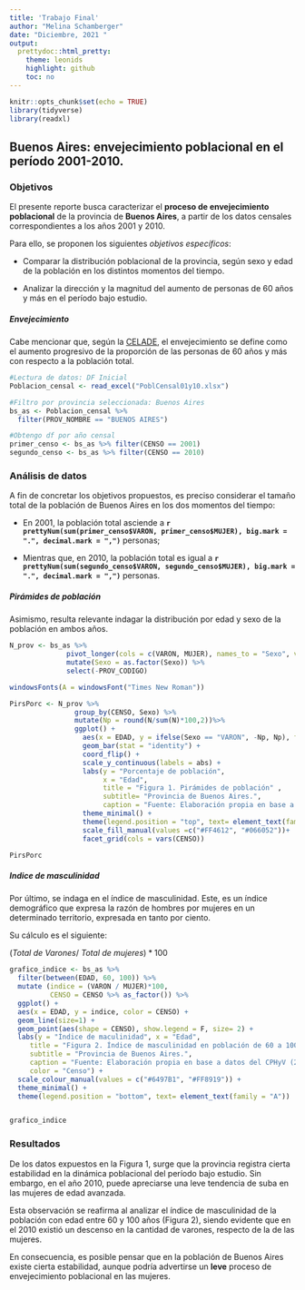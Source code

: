 ---
title: 'Trabajo Final'
author: "Melina Schamberger"
date: "Diciembre, 2021 "
output: 
  prettydoc::html_pretty:
    theme: leonids
    highlight: github
    toc: no
---

```{r setup, include=FALSE}
knitr::opts_chunk$set(echo = TRUE)
library(tidyverse)
library(readxl)
```


## Buenos Aires: envejecimiento poblacional en el período 2001-2010. 


### Objetivos

El presente reporte busca caracterizar el **proceso de envejecimiento poblacional** de la provincia de **Buenos Aires**, a partir de los datos censales correspondientes a los años 2001 y 2010. 

Para ello, se proponen los siguientes *objetivos específicos*: 

 - Comparar la distribución poblacional de la provincia, según sexo y edad de la población en los distintos momentos del tiempo.
 
 - Analizar la dirección y la magnitud del aumento de personas de 60 años y más en el período bajo estudio. 
 

##### Envejecimiento
 
Cabe mencionar que, según la [CELADE](https://www.cepal.org/es/temas/envejecimiento), el envejecimiento se define como el aumento progresivo de la proporción de las personas de 60 años y más con respecto a la población total. 

```{r, echo=FALSE}

#Lectura de datos: DF Inicial 
Poblacion_censal <- read_excel("PoblCensal01y10.xlsx")

#Filtro por provincia seleccionada: Buenos Aires
bs_as <- Poblacion_censal %>% 
  filter(PROV_NOMBRE == "BUENOS AIRES")

#Obtengo df por año censal
primer_censo <- bs_as %>% filter(CENSO == 2001)
segundo_censo <- bs_as %>% filter(CENSO == 2010)

```

### Análisis de datos

A fin de concretar los objetivos propuestos, es preciso considerar el tamaño total de la población de Buenos Aires en los dos momentos del tiempo: 

 - En 2001, la población total asciende a **`r prettyNum(sum(primer_censo$VARON, primer_censo$MUJER), big.mark = ".", decimal.mark = ",")`** personas; 
 
 - Mientras que, en 2010, la población total es igual a **`r prettyNum(sum(segundo_censo$VARON, segundo_censo$MUJER), big.mark = ".", decimal.mark = ",")`** personas. 
 
##### Pirámides de población 

Asimismo, resulta relevante indagar la distribución por edad y sexo de la población en ambos años. 

```{r, echo = FALSE, fig.width= 8.5, fig.align="center"}

N_prov <- bs_as %>% 
              pivot_longer(cols = c(VARON, MUJER), names_to = "Sexo", values_to="N") %>% 
              mutate(Sexo = as.factor(Sexo)) %>% 
              select(-PROV_CODIGO)

windowsFonts(A = windowsFont("Times New Roman"))

PirsPorc <- N_prov %>% 
                group_by(CENSO, Sexo) %>% 
                mutate(Np = round(N/sum(N)*100,2))%>% 
                ggplot() + 
                  aes(x = EDAD, y = ifelse(Sexo == "VARON", -Np, Np), fill = Sexo) +
                  geom_bar(stat = "identity") +
                  coord_flip() +
                  scale_y_continuous(labels = abs) +
                  labs(y = "Porcentaje de población", 
                       x = "Edad", 
                       title = "Figura 1. Pirámides de población" ,
                       subtitle= "Provincia de Buenos Aires.", 
                       caption = "Fuente: Elaboración propia en base a datos del CPHyV (2001, 2010).") +
                  theme_minimal() +
                  theme(legend.position = "top", text= element_text(family = "A")) +
                  scale_fill_manual(values =c("#FF4612", "#066052"))+
                  facet_grid(cols = vars(CENSO))

PirsPorc


```

##### Indice de masculinidad

Por último, se indaga en el índice de masculinidad. Este, es un índice demográfico que expresa la razón de hombres por mujeres en un determinado territorio, expresada en tanto por ciento.

Su cálculo es el siguiente: 

   $(Total \ de \ Varones / \ Total \ de \ mujeres) * 100$

```{r, echo = FALSE, fig.width= 8.5, fig.align="center"}

grafico_indice <- bs_as %>% 
  filter(between(EDAD, 60, 100)) %>% 
  mutate (indice = (VARON / MUJER)*100,
          CENSO = CENSO %>% as_factor()) %>% 
  ggplot() +                       
  aes(x = EDAD, y = indice, color = CENSO) +     
  geom_line(size=1) +
  geom_point(aes(shape = CENSO), show.legend = F, size= 2) +
  labs(y = "Índice de maculinidad", x = "Edad",
     title = "Figura 2. Índice de masculinidad en población de 60 a 100 años",
     subtitle = "Provincia de Buenos Aires.",
     caption = "Fuente: Elaboración propia en base a datos del CPHyV (2001, 2010).",
     color = "Censo") +
  scale_colour_manual(values = c("#6497B1", "#FF8919")) +
  theme_minimal() +
  theme(legend.position = "bottom", text= element_text(family = "A"))


grafico_indice

```


### Resultados

De los datos expuestos en la Figura 1, surge que la provincia registra cierta estabilidad en la dinámica poblacional del período bajo estudio. Sin embargo, en el año 2010, puede apreciarse una leve tendencia de suba en las mujeres de edad avanzada.
 
Esta observación se reafirma al analizar el índice de masculinidad de la población con edad entre 60 y 100 años (Figura 2), siendo evidente que en el 2010 existió un descenso en la cantidad de varones, respecto de la de las mujeres. 

En consecuencia, es posible pensar que en la población de Buenos Aires existe cierta estabilidad, aunque podría advertirse un **leve** proceso de envejecimiento poblacional en las mujeres. 

